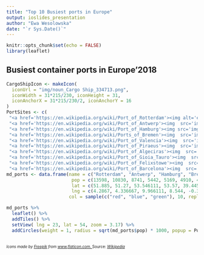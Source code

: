 ```yaml
---
title: "Top 10 Busiest ports in Europe"
output: ioslides_presentation
author: "Ewa Wesolowska"
date: "`r Sys.Date()`"
---
```


```r
knitr::opts_chunk$set(echo = FALSE)
library(leaflet)
```
## Busiest container ports in Europe'2018 
```r
CargoShipIcon <- makeIcon(
  iconUrl = "img/noun_Cargo Ship_334713.png",
  iconWidth = 31*215/230, iconHeight = 31,
  iconAnchorX = 31*215/230/2, iconAnchorY = 16
)
PortSites <- c(
 "<a href='https://en.wikipedia.org/wiki/Port_of_Rotterdam'><img alt='eva' src='img/netherlands.png' width=15 height=20>Port Of Rotterdam</a>",
 "<a href='https://en.wikipedia.org/wiki/Port_of_Antwerp'><img  src='img/belgium.png' width=15 height=20>Port Of Antwerp</a>",
 "<a href='https://en.wikipedia.org/wiki/Port_of_Hamburg'><img src='img/germany.png' width=15 height=20>Port Of Hamburg</a>",
 "<a href='https://en.wikipedia.org/wiki/Ports_of_Bremen'><img  src='img/germany.png' width=15 height=20>Port Of Bremen</a>",
 "<a href='https://en.wikipedia.org/wiki/Port_of_Valencia'><img  src='img/spain.png' width=15 height=20>Port Of Valencia</a>",
 "<a href='https://en.wikipedia.org/wiki/Port_of_Piraeus'><img  src='img/greece.png' width=15 height=20>Port Of Piraeus</a>",
 "<a href='https://en.wikipedia.org/wiki/Port_of_Algeciras'><img  src='/img/spain.png' width=15 height=20>Port Of Algeciras</a>",
 "<a href='https://en.wikipedia.org/wiki/Port_of_Gioia_Tauro'><img  src='img/italy.png' width=15 height=20>Port Of Gioia Tauro</a>",
 "<a href='https://en.wikipedia.org/wiki/Port_of_Felixstowe'><img  src='img//united-kingdom.png' width=15 height=20>Port Of Felixstowe</a>",
 "<a href='https://en.wikipedia.org/wiki/Port_of_Barcelona'><img  src='img/spain.png' width=15 height=20>Port Of Barcelona</a>")
md_ports <- data.frame(name = c("Rotterdam", "Antwerp", "Hamburg", "Bremen-Bremerhaven",  "Valencia", "Piraeus", "Algeciras", "Gioia Tauro", "Felixstowe", "Barcelona"),
                        pop = c(13598, 10830, 8741, 5442, 5169, 4910, 4773, 4005, 3781,3442),
                        lat = c(51.885, 51.27, 53.546111, 53.57, 39.4457, 37.941944, 36.136, 38.433333, 51.954171, 41.3375),
                        lng = c(4.2867, 4.336667, 9.966111, 8.544, -0.3199, 23.636111, -5.435, 15.9, 1.310158, 2.152222),
                       col = sample(c("red", "blue", "green"), 10, replace = TRUE))

md_ports %>%
  leaflet() %>%
  addTiles() %>%
  setView( lng = 23, lat = 54, zoom = 3.17) %>%
  addCircles(weight = 1, radius = sqrt(md_ports$pop) * 1000, popup = PortSites, color = "red")
  
```
<I><font size=1>Icons made by <a href="https://www.freepik.com" title="Freepik">Freepik</a> from <a href="https://www.flaticon.com/" title="Flaticon">www.flaticon.com. </a></I></font>
 <font size=1> Source: <a href="https://en.wikipedia.org/wiki/List_of_busiest_ports_in_Europe"><I>Wikipedia</I></font></a>

